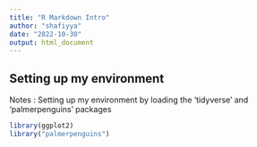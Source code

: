 ---
title: "R Markdown Intro"
author: "shafiyya"
date: "2022-10-30"
output: html_document
---


## Setting up my environment
Notes : Setting up my environment by loading the 'tidyverse' and 'palmerpenguins' packages

```{r loading packages}
library(ggplot2)
library("palmerpenguins")
```

